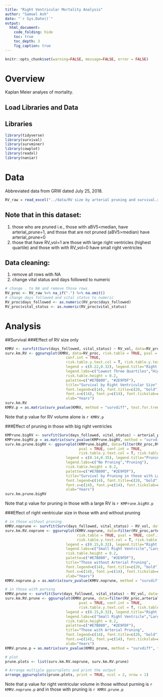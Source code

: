 ```yaml
---
title: "Right Ventricular Mortality Analysis"
author: "Samuel Ash"
date: "`r Sys.Date()`"
output: 
  html_document:
    code_folding: hide
    toc: true
    toc_depth: 3
    fig_caption: true
---
```


```r
knitr::opts_chunk$set(warning=FALSE, message=FALSE, error = FALSE)
```

# Overview
Kaplan Meier analyes of mortality.

## Load Libraries and Data

## Libraries

```r
library(tidyverse)
library(survival)
library(survminer)
library(cowplot)
library(readxl)
library(naniar)
```

# Data
Abbreviated data from GRW dated July 25, 2018.

```r
RV_raw = read_excel("../data/RV size by arterial pruning and survival.xlsx")
```

## Note that in this dataset:
1) those who are pruned i.e., those with aBV5<median, have arterial_prune=1, and those that are not pruned (aBV5>median) have arterial_prune=0
2) those that have RV_vol=1 are those with large right ventricles (highest quartile) and those with with RV_vol=0 have small right ventricles

## Data cleaning:
1) remove all rows with NA
2) change vital status and days followed to numeric

```r
# change . to NA and remove those rows
RV_proc <- RV_raw %>% na_if(".") %>% na.omit()
# change days followed and vital status to numeric
RV_proc$days_followed <- as.numeric(RV_proc$days_followed)
RV_proc$vital_status <- as.numeric(RV_proc$vital_status)
```


# Analysis
##Survival
###Effect of RV size only

```r
KMRV <- survfit(Surv(days_followed, vital_status) ~ RV_vol, data=RV_proc)
surv.km.RV <- ggsurvplot(KMRV, data=RV_proc, risk.table = TRUE, pval = TRUE,
                            conf.int = TRUE, 
                            risk.table.y.text.col = T, risk.table.y.text = TRUE, 
                            legend = c(0.22,0.32), legend.title="Right Ventricular Size",
                            legend.labs=c("Lowest Three Quartiles","Highest Quartile"),
                            risk.table.height = 0.2,
                            palette=c("#E7B800", "#2E9FDF"),
                            title="Survival by Right Ventricular Size",
                            font.legend=c(14), font.title=c(20, "bold"),
                            font.x=c(14), font.y=c(14), font.tickslab=c(14),
                            xlab="Years")
surv.km.RV
KMRV.p = as.matrix(surv_pvalue(KMRV, method = "survdiff", test.for.trend = FALSE, combine = FALSE)[,2])
```

Note that p value for RV volume alone is `r KMRV.p`

###Effect of pruning in those with big right ventricles

```r
KMPrune.bigRV <- survfit(Surv(days_followed, vital_status) ~ arterial_prune, data=filter(RV_proc,RV_vol==1))
KMPrune.bigRV.p = as.matrix(surv_pvalue(KMPrune.bigRV, method = "survdiff", test.for.trend = FALSE, combine = FALSE)[,2])
surv.km.prune.bigRV <- ggsurvplot(KMPrune.bigRV, data=filter(RV_proc,RV_vol==1), risk.table = TRUE, 
                                  pval = TRUE, conf.int = TRUE, 
                                  risk.table.y.text.col = T, risk.table.y.text = TRUE, 
                            legend = c(0.14,0.35), legend.title="Pruning",
                            legend.labs=c("No Pruning","Pruning"),
                            risk.table.height = 0.2,
                            palette=c("#E7B800", "#2E9FDF"),
                            title="Survival by Pruning in those with Large Right Ventricles",
                            font.legend=c(14), font.title=c(20, "bold"),
                            font.x=c(14), font.y=c(14), font.tickslab=c(14),
                            xlab="Years")
surv.km.prune.bigRV
```
Note that p value for pruning in those with a large RV is `r KMPrune.bigRV.p`

###Effect of right ventricular size in those with and without pruning

```r
# in those without pruning
KMRV.noprune <- survfit(Surv(days_followed, vital_status) ~ RV_vol, data=filter(RV_proc,arterial_prune==0))
surv.km.RV.noprune <- ggsurvplot(KMRV.noprune, data=filter(RV_proc,arterial_prune==0), 
                                 risk.table = TRUE, pval = TRUE, conf.int = TRUE, 
                                 risk.table.y.text.col = T, risk.table.y.text = TRUE, 
                            legend = c(0.15,0.32), legend.title="Right Ventricular Size",
                            legend.labs=c("Small Right Ventricle","Large Right Ventricle"),
                            risk.table.height = 0.2,
                            palette=c("#E7B800", "#2E9FDF"),
                            title="Those without Arterial Pruning",
                            font.legend=c(14), font.title=c(20, "bold"),
                            font.x=c(14), font.y=c(14), font.tickslab=c(14),
                            xlab="Years")
KMRV.noprune.p = as.matrix(surv_pvalue(KMRV.noprune, method = "survdiff", test.for.trend = FALSE, combine = FALSE)[,2])

# in those with purning
KMRV.prune <- survfit(Surv(days_followed, vital_status) ~ RV_vol, data=filter(RV_proc,arterial_prune==1))
surv.km.RV.prune <- ggsurvplot(KMRV.prune, data=filter(RV_proc,arterial_prune==1), risk.table = TRUE, 
                                  pval = TRUE, conf.int = TRUE, 
                                  risk.table.y.text.col = T, risk.table.y.text = TRUE, 
                            legend = c(0.15,0.32), legend.title="Right Ventricular Size",
                            legend.labs=c("Small Right Ventricle","Large Right Ventricle"),
                            risk.table.height = 0.2,
                            palette=c("#E7B800", "#2E9FDF"),
                            title="Those with Arterial Pruning",
                            font.legend=c(14), font.title=c(20, "bold"),
                            font.x=c(14), font.y=c(14), font.tickslab=c(14),
                            xlab="Years")
KMRV.prune.p = as.matrix(surv_pvalue(KMRV.prune, method = "survdiff", test.for.trend = FALSE, combine = FALSE)[,2])

# plot
prune.plots <- list(surv.km.RV.noprune, surv.km.RV.prune)

# Arrange multiple ggsurvplots and print the output
arrange_ggsurvplots(prune.plots, print = TRUE, ncol = 2, nrow = 1)
```
Note that p value for right ventricular volume in those without purning is `r KMRV.noprune.p` and in those with pruning is `r KMRV.prune.p`
